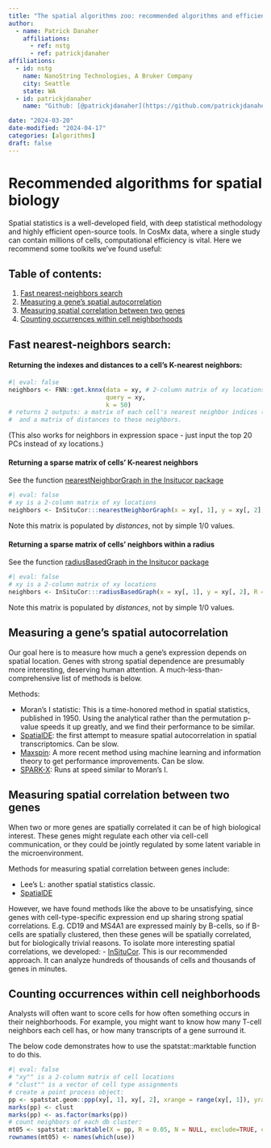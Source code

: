 ```yaml
---
title: "The spatial algorithms zoo: recommended algorithms and efficient code"
author:
  - name: Patrick Danaher
    affiliations:
      - ref: nstg
      - ref: patrickjdanaher
affiliations:
  - id: nstg
    name: NanoString Technologies, A Bruker Company
    city: Seattle
    state: WA
  - id: patrickjdanaher
    name: "Github: [@patrickjdanaher](https://github.com/patrickjdanaher)"

date: "2024-03-20"
date-modified: "2024-04-17"
categories: [algorithms]
draft: false
---
```


# Recommended algorithms for spatial biology

Spatial statistics is a well-developed field, with deep statistical methodology and highly efficient open-source tools. 
In CosMx data, where a single study can contain millions of cells, computational efficiency is vital. 
Here we recommend some toolkits we've found useful:

## Table of contents:
1. [Fast nearest-neighbors search](#neighbors)
2. [Measuring a gene's spatial autocorrelation](#correlation)
2. [Measuring spatial correlation between two genes](#correlation2)
2. [Counting occurrences within cell neighborhoods](#counting)


## Fast nearest-neighbors search: <a name="neighbors"></a>

#### Returning the indexes and distances to a cell's K-nearest neighbors:
```r
#| eval: false
neighbors <- FNN::get.knnx(data = xy, # 2-column matrix of xy locations
                           query = xy, 
                           k = 50)
# returns 2 outputs: a matrix of each cell's nearest neighbor indices (including itself),
#  and a matrix of distances to these neighbors.
```
(This also works for neighbors in expression space - just input the top 20 PCs instead of xy locations.)

#### Returning a sparse matrix of cells' K-nearest neighbors

See the function [nearestNeighborGraph in the Insitucor package](https://github.com/Nanostring-Biostats/InSituCor/blob/main/R/NeighborhoodCalculations.R)

```r
#| eval: false
# xy is a 2-column matrix of xy locations
neighbors <- InSituCor:::nearestNeighborGraph(x = xy[, 1], y = xy[, 2], n=50)
```
Note this matrix is populated by *distances*, not by simple 1/0 values.

#### Returning a sparse matrix of cells' neighbors within a radius

See the function [radiusBasedGraph in the Insitucor package](https://github.com/Nanostring-Biostats/InSituCor/blob/main/R/NeighborhoodCalculations.R)

```r
#| eval: false
# xy is a 2-column matrix of xy locations
neighbors <- InSituCor:::radiusBasedGraph(x = xy[, 1], y = xy[, 2], R = 0.1)
```
Note this matrix is populated by *distances*, not by simple 1/0 values.

## Measuring a gene's spatial autocorrelation  <a name="correlation"></a>

Our goal here is to measure how much a gene's expression depends on spatial location. 
Genes with strong spatial dependence are presumably more interesting, deserving human attention. 
A much-less-than-comprehensive list of methods is below.

Methods:

- Moran's I statistic: This is a time-honored method in spatial statistics, published in 1950. Using the analytical rather than the permutation p-value speeds it up greatly, and we find their performance to be similar. 
- [SpatialDE](https://github.com/Teichlab/SpatialDE): the first attempt to measure spatial autocorrelation in spatial transcriptomics. Can be slow. 
- [Maxspin](https://github.com/dcjones/maxspin): A more recent method using machine learning and information theory to get performance improvements. Can be slow. 
- [SPARK-X](https://github.com/xzhoulab/SPARK): Runs at speed similar to Moran's I.


## Measuring spatial correlation between two genes <a name="correlation2"></a>

When two or more genes are spatially correlated it can be of high biological interest. 
These genes might regulate each other via cell-cell communication, 
or they could be jointly regulated by some latent variable in the microenvironment.

Methods for measuring spatial correlation between genes include:

- Lee's L: another spatial statistics classic. 
- [SpatialDE](https://github.com/Teichlab/SpatialDE)

However, we have found methods like the above to be unsatisfying, since genes with cell-type-specific expression
end up sharing strong spatial correlations. E.g. CD19 and MS4A1 are expressed mainly by B-cells, so if B-cells are 
spatially clustered, then these genes will be spatially correlated, but for biologically trivial reasons. 
To isolate more interesting spatial correlations, we developed:
- [InSituCor](https://github.com/Nanostring-Biostats/insitucor).
This is our recommended approach. 
It can analyze hundreds of thousands of cells and thousands of genes in minutes. 


## Counting occurrences within cell neighborhoods  <a name="counting"></a>

Analysts will often want to score cells for how often something occurs in their neighborhoods.
For example, you might want to know how many T-cell neighbors each cell has, or 
how many transcripts of a gene surround it. 

The below code demonstrates how to use the spatstat::marktable function to do this. 

```r
#| eval: false
# "xy"" is a 2-column matrix of cell locations
# "clust"" is a vector of cell type assignments
# create a point process object:
pp <- spatstat.geom::ppp(xy[, 1], xy[, 2], xrange = range(xy[, 1]), yrange = range(xy[, 2]))
marks(pp) <- clust
marks(pp) <- as.factor(marks(pp))
# count neighbors of each db cluster:
mt05 <- spatstat::marktable(X = pp, R = 0.05, N = NULL, exclude=TRUE, collapse=FALSE)
rownames(mt05) <- names(which(use))
```


 


